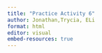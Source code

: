 ```yaml
---
title: "Practice Activity 6"
author: Jonathan,Trycia, ELi
format: html
editor: visual
embed-resources: true
---
```

